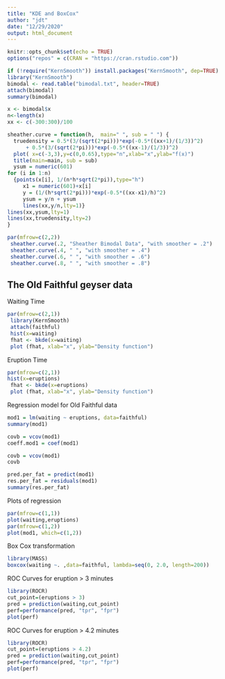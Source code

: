 ```yaml
---
title: "KDE and BoxCox"
author: "jdt"
date: "12/29/2020"
output: html_document
---
```


```r
knitr::opts_chunk$set(echo = TRUE)
options("repos" = c(CRAN = "https://cran.rstudio.com"))
```

```r
if (!require("KernSmooth")) install.packages("KernSmooth", dep=TRUE)
library("KernSmooth")
bimodal <- read.table("bimodal.txt", header=TRUE)
attach(bimodal)
summary(bimodal)
```

```r
x <- bimodal$x
n<-length(x)
xx <- c(-300:300)/100
```

```r
sheather.curve = function(h,  main=" ", sub = " ") {
  truedensity = 0.5*(3/(sqrt(2*pi)))*exp(-0.5*((xx+1)/(1/3))^2)
      + 0.5*(3/(sqrt(2*pi)))*exp(-0.5*((xx-1)/(1/3))^2)
  plot( x=c(-3,3),y=c(0,0.65),type="n",xlab="x",ylab="f(x)")
  title(main=main, sub = sub)
  ysum = numeric(601)
for (i in 1:n)
  {points(x[i], 1/(n*h*sqrt(2*pi)),type="h")
     x1 = numeric(601)+x[i]
     y = (1/(h*sqrt(2*pi)))*exp(-0.5*((xx-x1)/h)^2)
     ysum = y/n + ysum
     lines(xx,y/n,lty=1)}
lines(xx,ysum,lty=1)
lines(xx,truedensity,lty=2)
}
```

```r
par(mfrow=c(2,2))
 sheather.curve(.2, "Sheather Bimodal Data", "with smoother = .2")
 sheather.curve(.4, " ", "with smoother = .4")
 sheather.curve(.6, " ", "with smoother = .6")
 sheather.curve(.8, " ", "with smoother = .8")
```

## The Old Faithful geyser data
Waiting Time
```r
par(mfrow=c(2,1))
 library(KernSmooth)
 attach(faithful)
 hist(x=waiting)
 fhat <- bkde(x=waiting)
 plot (fhat, xlab="x", ylab="Density function")
```
Eruption Time
```r
par(mfrow=c(2,1))
hist(x=eruptions)
 fhat <- bkde(x=eruptions)
 plot (fhat, xlab="x", ylab="Density function")
```

Regression model for Old Faithful data

```r
mod1 = lm(waiting ~ eruptions, data=faithful)
summary(mod1)

covb = vcov(mod1)
coeff.mod1 = coef(mod1)

covb = vcov(mod1)
covb

pred.per_fat = predict(mod1)
res.per_fat = residuals(mod1)
summary(res.per_fat)
```
Plots of regression
```r
par(mfrow=c(1,1))
plot(waiting,eruptions)
par(mfrow=c(1,2))
plot(mod1, which=c(1,2))
```
Box Cox transformation
```r
library(MASS)
boxcox(waiting ~. ,data=faithful, lambda=seq(0, 2.0, length=200))
```

ROC Curves for eruption > 3 minutes
```r
library(ROCR)
cut_point=(eruptions > 3)
pred = prediction(waiting,cut_point)
perf=performance(pred, "tpr", "fpr")
plot(perf)
```
 ROC Curves for eruption > 4.2 minutes
```r
library(ROCR)
cut_point=(eruptions > 4.2)
pred = prediction(waiting,cut_point)
perf=performance(pred, "tpr", "fpr")
plot(perf)
```
  